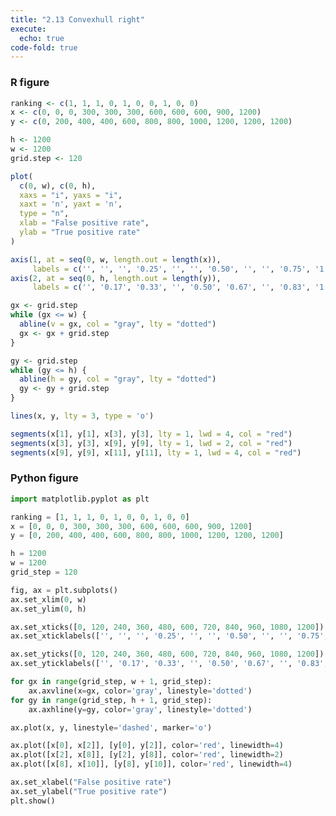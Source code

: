 ```yaml
---
title: "2.13 Convexhull right"
execute: 
  echo: true
code-fold: true
---
```


### R figure

```r

ranking <- c(1, 1, 1, 0, 1, 0, 0, 1, 0, 0)
x <- c(0, 0, 0, 300, 300, 300, 600, 600, 600, 900, 1200)
y <- c(0, 200, 400, 400, 600, 800, 800, 1000, 1200, 1200, 1200)

h <- 1200 
w <- 1200 
grid.step <- 120 

plot(
  c(0, w), c(0, h),
  xaxs = "i", yaxs = "i", 
  xaxt = 'n', yaxt = 'n', 
  type = "n",             
  xlab = "False positive rate",
  ylab = "True positive rate"
)

axis(1, at = seq(0, w, length.out = length(x)), 
     labels = c('', '', '', '0.25', '', '', '0.50', '', '', '0.75', '1.00'))
axis(2, at = seq(0, h, length.out = length(y)), 
     labels = c('', '0.17', '0.33', '', '0.50', '0.67', '', '0.83', '1.00', '', ''))

gx <- grid.step
while (gx <= w) {
  abline(v = gx, col = "gray", lty = "dotted")
  gx <- gx + grid.step
}

gy <- grid.step
while (gy <= h) {
  abline(h = gy, col = "gray", lty = "dotted")
  gy <- gy + grid.step
}

lines(x, y, lty = 3, type = 'o') 

segments(x[1], y[1], x[3], y[3], lty = 1, lwd = 4, col = "red")
segments(x[3], y[3], x[9], y[9], lty = 1, lwd = 2, col = "red")
segments(x[9], y[9], x[11], y[11], lty = 1, lwd = 4, col = "red")

```

### Python figure

```python

import matplotlib.pyplot as plt

ranking = [1, 1, 1, 0, 1, 0, 0, 1, 0, 0]
x = [0, 0, 0, 300, 300, 300, 600, 600, 600, 900, 1200]
y = [0, 200, 400, 400, 600, 800, 800, 1000, 1200, 1200, 1200]

h = 1200
w = 1200
grid_step = 120

fig, ax = plt.subplots()
ax.set_xlim(0, w)
ax.set_ylim(0, h)

ax.set_xticks([0, 120, 240, 360, 480, 600, 720, 840, 960, 1080, 1200])
ax.set_xticklabels(['', '', '', '0.25', '', '', '0.50', '', '', '0.75', '1.00'])

ax.set_yticks([0, 120, 240, 360, 480, 600, 720, 840, 960, 1080, 1200])
ax.set_yticklabels(['', '0.17', '0.33', '', '0.50', '0.67', '', '0.83', '1.00', '', ''])

for gx in range(grid_step, w + 1, grid_step):
    ax.axvline(x=gx, color='gray', linestyle='dotted')
for gy in range(grid_step, h + 1, grid_step):
    ax.axhline(y=gy, color='gray', linestyle='dotted')

ax.plot(x, y, linestyle='dashed', marker='o')

ax.plot([x[0], x[2]], [y[0], y[2]], color='red', linewidth=4)
ax.plot([x[2], x[8]], [y[2], y[8]], color='red', linewidth=2)
ax.plot([x[8], x[10]], [y[8], y[10]], color='red', linewidth=4)

ax.set_xlabel("False positive rate")
ax.set_ylabel("True positive rate")
plt.show()


```